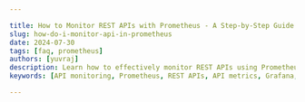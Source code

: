 ```yaml
---

title: How to Monitor REST APIs with Prometheus - A Step-by-Step Guide
slug: how-do-i-monitor-api-in-prometheus
date: 2024-07-30
tags: [faq, prometheus]
authors: [yuvraj]
description: Learn how to effectively monitor REST APIs using Prometheus. This comprehensive guide covers setup, instrumentation, health checks, and advanced techniques.
keywords: [API monitoring, Prometheus, REST APIs, API metrics, Grafana, health checks, API performance]

---
```


<head>
<script
  type="application/ld+json"
  dangerouslySetInnerHTML={{ __html: JSON.stringify({
    "@context": "https://schema.org",
    "@type": "TechArticle",
    "headline": "How to Monitor REST APIs with Prometheus - A Step-by-Step Guide",
    "alternativeHeadline": "A Comprehensive Guide to Monitoring REST APIs with Prometheus",
    "author": {
      "@type": "Person",
      "name": "Yuvraj"
    },
    "publisher": {
      "@type": "Organization",
      "name": "SigNoz",
      "logo": {
        "@type": "ImageObject",
        "url": "https://signoz.io/img/SigNozLogo-orange.svg"
      }
    },
    "datePublished": "2024-07-30T00:00:00Z",
    "dateModified": "2024-07-30T00:00:00Z",
    "mainEntityOfPage": {
      "@type": "WebPage",
      "@id": "https://signoz.io/guides/how-do-i-monitor-api-in-prometheus/"
    },
    "description": "Learn how to effectively monitor REST APIs using Prometheus. This comprehensive guide covers setup, instrumentation, health checks, and advanced techniques.",
    "keywords": "API monitoring, Prometheus, REST APIs, API metrics, Grafana, health checks, API performance",
    "articleSection": "Technology",
    "inLanguage": "en",
    "isPartOf": {
      "@type": "Blog",
      "name": "SigNoz Blog",
      "url": "https://signoz.io/blog/"
    },
    "about": [
      {
        "@type": "Thing",
        "name": "API Monitoring",
        "description": "The process of tracking and analyzing the performance of APIs to ensure they are running optimally."
      },
      {
        "@type": "Thing",
        "name": "Prometheus",
        "description": "An open-source monitoring and alerting toolkit designed for reliability and scalability."
      },
      {
        "@type": "Thing",
        "name": "REST APIs",
        "description": "Application programming interfaces that use HTTP requests to GET, PUT, POST, and DELETE data."
      },
      {
        "@type": "Thing",
        "name": "API Metrics",
        "description": "Key performance indicators that provide insights into API performance, including request rate, response time, and error rate."
      }
    ],
    "mentions": [
      {
        "@type": "SoftwareApplication",
        "name": "Prometheus",
        "applicationCategory": "Monitoring Tool"
      },
      {
        "@type": "SoftwareApplication",
        "name": "SigNoz",
        "applicationCategory": "Observability Platform"
      },
      {
        "@type": "SoftwareApplication",
        "name": "Grafana",
        "applicationCategory": "Visualization Tool"
      }
    ],
    "mainEntity": {
      "@type": "FAQPage",
      "mainEntity": [
        {
          "@type": "Question",
          "name": "What are the key metrics to monitor for REST APIs?",
          "acceptedAnswer": {
            "@type": "Answer",
            "text": "Key metrics include request rate, response time, error rate, and resource utilization. These provide a comprehensive view of your API's performance and health."
          }
        },
        {
          "@type": "Question",
          "name": "How often should Prometheus scrape API metrics?",
          "acceptedAnswer": {
            "@type": "Answer",
            "text": "The optimal scrape interval depends on your specific needs. A common practice is to start with 15-30 seconds and adjust based on your API's traffic and performance characteristics."
          }
        },
        {
          "@type": "Question",
          "name": "Can Prometheus monitor APIs across different environments?",
          "acceptedAnswer": {
            "@type": "Answer",
            "text": "Yes, Prometheus can monitor APIs in various environments — development, staging, and production. Configure separate scrape jobs for each environment in your Prometheus configuration."
          }
        },
        {
          "@type": "Question",
          "name": "How do I set up alerts for API issues in Prometheus?",
          "acceptedAnswer": {
            "@type": "Answer",
            "text": "Define alert rules in Prometheus using PromQL expressions. Specify conditions that trigger alerts, such as high error rates or slow response times. Use Alertmanager to route these alerts to appropriate notification channels."
          }
        }
      ]
    },
    "tutorial": {
      "@type": "HowTo",
      "name": "Monitoring REST APIs with Prometheus",
      "step": [
        {
          "@type": "HowToStep",
          "name": "Install Prometheus",
          "text": "Download the latest release from the Prometheus website, extract the files, and navigate to the Prometheus directory."
        },
        {
          "@type": "HowToStep",
          "name": "Configure Prometheus",
          "text": "Create a prometheus.yml file with your API's configuration and set the scrape interval to 15 seconds."
        },
        {
          "@type": "HowToStep",
          "name": "Start Prometheus",
          "text": "Run the command './prometheus --config.file=prometheus.yml' to start Prometheus."
        },
        {
          "@type": "HowToStep",
          "name": "Integrate with your API",
          "text": "Modify your API code to expose a /metrics endpoint that Prometheus can scrape."
        },
        {
          "@type": "HowToStep",
          "name": "Add Prometheus client library",
          "text": "Install the appropriate library for your programming language, e.g., 'pip install prometheus_client' for Python."
        },
        {
          "@type": "HowToStep",
          "name": "Define custom metrics",
          "text": "Create metrics relevant to your API, such as request count and request latency."
        },
        {
          "@type": "HowToStep",
          "name": "Expose metrics endpoint",
          "text": "Set up a route in your API to expose the metrics."
        },
        {
          "@type": "HowToStep",
          "name": "Use metrics in your code",
          "text": "Instrument your API endpoints with the defined metrics."
        },
        {
          "@type": "HowToStep",
          "name": "Create a health check endpoint",
          "text": "Add a /health route to your API that returns the overall status."
        },
        {
          "@type": "HowToStep",
          "name": "Configure Prometheus to monitor health",
          "text": "Add the health check to your prometheus.yml file."
        },
        {
          "@type": "HowToStep",
          "name": "Set up alerting",
          "text": "Create an alert rule in Prometheus to notify you of failed health checks."
        },
        {
          "@type": "HowToStep",
          "name": "Install Grafana",
          "text": "Follow the instructions on the Grafana website to install Grafana."
        },
        {
          "@type": "HowToStep",
          "name": "Configure Prometheus data source",
          "text": "In Grafana, add Prometheus as a new data source and enter your Prometheus server URL."
        },
        {
          "@type": "HowToStep",
          "name": "Create API monitoring dashboard",
          "text": "Create a new dashboard in Grafana and add panels for key metrics like request rate, latency, and error rate."
        }
      ]
    }
  }) }}
/>
</head>

Monitoring REST APIs with Prometheus is essential for maintaining high-performance, reliable web services. This guide walks you through the process of setting up Prometheus, instrumenting your API, and implementing advanced monitoring techniques. You'll learn how to track key metrics, set up health checks, and visualize your data for optimal API performance.

## Understanding API Monitoring with Prometheus

REST APIs form the backbone of modern web applications, enabling seamless communication between different software components. Prometheus, an open-source monitoring and alerting toolkit, offers powerful capabilities for tracking API performance and health.

Here's why Prometheus is an excellent choice for API monitoring:

1. **Scalability**: Prometheus handles large volumes of data efficiently.
2. **Flexibility**: It supports various data collection methods and integrations.
3. **Rich query language**: PromQL allows for complex data analysis.
4. **Built-in alerting**: Set up notifications for critical issues.

When monitoring REST APIs, focus on these key metrics:

- **Request rate**: The number of API calls per second.
- **Response time**: How long it takes to process requests.
- **Error rate**: The percentage of failed requests.
- **Resource utilization**: CPU, memory, and network usage.

## Setting Up Prometheus for API Monitoring

To start monitoring your API with Prometheus, follow these steps:

1. **Install Prometheus**:
    - Download the latest release from the [Prometheus website](https://prometheus.io/download/).
    - Extract the files and navigate to the Prometheus directory.
2. **Configure Prometheus**:
Create a `prometheus.yml` file with the following content:
    
    ```yaml
    global:
      scrape_interval: 15s
    
    scrape_configs:
      - job_name: 'api'
        static_configs:
          - targets: ['localhost:8080']
    
    ```
    
    This configuration tells Prometheus to scrape metrics from your API every 15 seconds.
    
3. **Start Prometheus**:
Run the following command:
    
    ```
    ./prometheus --config.file=prometheus.yml
    
    ```
    
4. **Integrate with your API**:
Modify your API code to expose a `/metrics` endpoint that Prometheus can scrape.

## Instrumenting Your API for Prometheus

To collect meaningful data, you need to instrument your API code:

1. **Add Prometheus client library**:
Install the appropriate library for your programming language. For example, in Python:
    
    ```
    pip install prometheus_client
    
    ```
    
2. **Define custom metrics**:
Create metrics that are relevant to your API:
    
    ```python
    from prometheus_client import Counter, Histogram
    
    REQUEST_COUNT = Counter('api_requests_total', 'Total API requests')
    REQUEST_LATENCY = Histogram('api_request_latency_seconds', 'API request latency')
    
    ```
    
3. **Expose metrics endpoint**:
Set up a route in your API to expose the metrics:
    
    ```python
    from prometheus_client import generate_latest
    
    @app.route('/metrics')
    def metrics():
        return generate_latest()
    
    ```
    
4. **Use metrics in your code**:
Instrument your API endpoints:
    
    ```python
    @app.route('/api/data')
    @REQUEST_LATENCY.time()
    def get_data():
        REQUEST_COUNT.inc()
        # Your API logic here
    
    ```
    

## Implementing API Health Checks with Prometheus

Health checks ensure your API is functioning correctly. Here's how to set them up:

1. **Create a health check endpoint**:
Add a `/health` route to your API that returns the overall status.
2. **Configure Prometheus to monitor health**:
Add the health check to your `prometheus.yml`:
    
    ```yaml
    scrape_configs:
      - job_name: 'api_health'
        metrics_path: '/health'
        static_configs:
          - targets: ['localhost:8080']
    
    ```
    
3. **Set up alerting**:
Create an alert rule in Prometheus to notify you of failed health checks:
    
    ```yaml
    groups:
    - name: api_alerts
      rules:
      - alert: APIHealthCheckFailed
        expr: up{job="api_health"} == 0
        for: 5m
        labels:
          severity: critical
        annotations:
          summary: "API health check failed"
          description: "The API health check has been failing for 5 minutes."
    
    ```
    

## Advanced API Monitoring Techniques

Take your API monitoring to the next level with these advanced techniques:

1. **Use Prometheus exporters**: Implement custom exporters for specific API metrics not covered by standard instrumentation.
2. **Monitor rate limiting**: Track rate limit usage to prevent API abuse and ensure fair resource allocation.
3. **Implement error tracking**: Create custom metrics to monitor specific error types and their frequencies.
4. **Analyze API usage patterns**: Use PromQL to identify trends in API usage over time, helping you optimize performance and plan for scaling.

## Visualizing API Metrics with Grafana

Grafana enhances your monitoring setup by providing powerful visualization capabilities:

1. **Install Grafana**: Follow the instructions on the [Grafana website](https://grafana.com/docs/grafana/latest/installation/).
2. **Configure Prometheus data source**:
    - In Grafana, go to Configuration > Data Sources.
    - Add Prometheus as a new data source.
    - Enter your Prometheus server URL.
3. **Create API monitoring dashboard**:
    - Create a new dashboard.
    - Add panels for key metrics like request rate, latency, and error rate.
    - Use PromQL queries to fetch and display data.
4. **Design effective dashboards**:
    - Group related metrics together.
    - Use appropriate visualization types (graphs, gauges, tables).
    - Set up alerting thresholds directly in Grafana.

## SigNoz: A Comprehensive Alternative

While Grafana and Prometheus are powerful tools, SigNoz offers a more integrated solution for monitoring and visualization. SigNoz provides:

- Built-in dashboards for common metrics
- Easy setup and configuration
- Advanced querying capabilities
- Unified platform for metrics, traces, and logs

To get started with SigNoz:

<GetStartedSigNoz />

SigNoz simplifies the process of querying and visualizing label values, making it an excellent choice for teams looking for a comprehensive monitoring solution.

## Key Takeaways

- Prometheus offers powerful capabilities for monitoring REST APIs.
- Proper instrumentation is crucial for collecting meaningful metrics.
- Health checks help ensure API reliability and availability.
- Advanced techniques like custom exporters and error tracking enhance monitoring.
- Grafana provides rich visualization options for your API metrics.

## FAQs

### What are the key metrics to monitor for REST APIs?

Key metrics include request rate, response time, error rate, and resource utilization. These provide a comprehensive view of your API's performance and health.

### How often should Prometheus scrape API metrics?

The optimal scrape interval depends on your specific needs. A common practice is to start with 15-30 seconds and adjust based on your API's traffic and performance characteristics.

### Can Prometheus monitor APIs across different environments?

Yes, Prometheus can monitor APIs in various environments — development, staging, and production. Configure separate scrape jobs for each environment in your Prometheus configuration.

### How do I set up alerts for API issues in Prometheus?

Define alert rules in Prometheus using PromQL expressions. Specify conditions that trigger alerts, such as high error rates or slow response times. Use Alertmanager to route these alerts to appropriate notification channels.

## Resources

- [Prometheus official documentation](https://prometheus.io/docs/introduction/overview/)
- [Best practices for API monitoring](https://www.datadoghq.com/blog/api-monitoring-best-practices/)